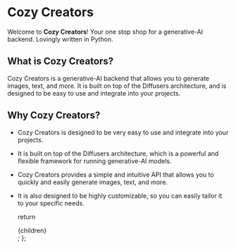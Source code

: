 # Cozy Creators

Welcome to **Cozy Creators**! Your one stop shop for a generative-AI backend. Lovingly written in Python.

## What is Cozy Creators?

Cozy Creators is a generative-AI backend that allows you to generate images, text, and more. It is built on top of the
Diffusers architecture, and is designed to be easy to use and integrate into your projects.

## Why Cozy Creators?

- Cozy Creators is designed to be very easy to use and integrate into your projects.
- It is built on top of the Diffusers architecture, which is a powerful and flexible framework for running generative-AI
  models.
- Cozy Creators provides a simple and intuitive API that allows you to quickly and easily generate images, text, and
  more.
- It is also designed to be highly customizable, so you can easily tailor it to your specific needs.

  return <div className="prose">{children}</div>;
};
